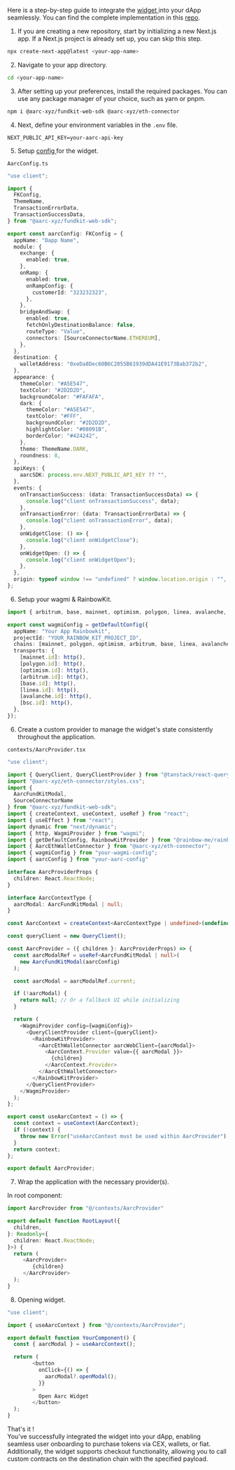 Here is a step-by-step guide to integrate the [widget ](../widget/)into your dApp seamlessly. You can find the complete implementation in this [repo](https://github.com/aarc-xyz/FDK-Widget-Next-JS).

1. If you are creating a new repository, start by initializing a new Next.js app. If a Next.js project is already set up, you can skip this step.

```bash
npx create-next-app@latest <your-app-name>
```

2. Navigate to your app directory.

```bash
cd <your-app-name>
```

3. After setting up your preferences, install the required packages. You can use any package manager of your choice, such as yarn or pnpm.

```bash
npm i @aarc-xyz/fundkit-web-sdk @aarc-xyz/eth-connector
```

4. Next, define your environment variables in the `.env` file.

```tsconfig
NEXT_PUBLIC_API_KEY=your-aarc-api-key
```

5. Setup [config ](../widget/config)for the widget.

`AarcConfig.ts`

```typescript
"use client";

import {
  FKConfig,
  ThemeName,
  TransactionErrorData,
  TransactionSuccessData,
} from "@aarc-xyz/fundkit-web-sdk";

export const aarcConfig: FKConfig = {
  appName: "Dapp Name",
  module: {
    exchange: {
      enabled: true,
    },
    onRamp: {
      enabled: true,
      onRampConfig: {
        customerId: "323232323",
      },
    },
    bridgeAndSwap: {
      enabled: true,
      fetchOnlyDestinationBalance: false,
      routeType: "Value",
      connectors: [SourceConnectorName.ETHEREUM],
    },
  },
  destination: {
    walletAddress: "0xeDa8Dec60B6C2055B61939dDA41E9173Bab372b2",
  },
  appearance: {
    themeColor: "#A5E547",
    textColor: "#2D2D2D",
    backgroundColor: "#FAFAFA",
    dark: {
      themeColor: "#A5E547",
      textColor: "#FFF",
      backgroundColor: "#2D2D2D",
      highlightColor: "#08091B",
      borderColor: "#424242",
    },
    theme: ThemeName.DARK,
    roundness: 8,
  },
  apiKeys: {
    aarcSDK: process.env.NEXT_PUBLIC_API_KEY ?? "",
  },
  events: {
    onTransactionSuccess: (data: TransactionSuccessData) => {
      console.log("client onTransactionSuccess", data);
    },
    onTransactionError: (data: TransactionErrorData) => {
      console.log("client onTransactionError", data);
    },
    onWidgetClose: () => {
      console.log("client onWidgetClose");
    },
    onWidgetOpen: () => {
      console.log("client onWidgetOpen");
    },
  },
  origin: typeof window !== "undefined" ? window.location.origin : "",
};
```

6. Setup your wagmi & RainbowKit.

```typescript
import { arbitrum, base, mainnet, optimism, polygon, linea, avalanche, bsc } from "wagmi/chains";

export const wagmiConfig = getDefaultConfig({
  appName: "Your App Rainbowkit",
  projectId: "YOUR_RAINBOW_KIT_PROJECT_ID",
  chains: [mainnet, polygon, optimism, arbitrum, base, linea, avalanche, bsc],
  transports: {
    [mainnet.id]: http(),
    [polygon.id]: http(),
    [optimism.id]: http(),
    [arbitrum.id]: http(),
    [base.id]: http(),
    [linea.id]: http(),
    [avalanche.id]: http(),
    [bsc.id]: http(),
  },
});
```

6. Create a custom provider to manage the widget's state consistently throughout the application.

`contexts/AarcProvider.tsx`

```typescript
"use client";

import { QueryClient, QueryClientProvider } from "@tanstack/react-query";
import "@aarc-xyz/eth-connector/styles.css";
import {
  AarcFundKitModal,
  SourceConnectorName
} from "@aarc-xyz/fundkit-web-sdk";
import { createContext, useContext, useRef } from "react";
import { useEffect } from "react";
import dynamic from "next/dynamic";
import { http, WagmiProvider } from "wagmi";
import { getDefaultConfig, RainbowKitProvider } from "@rainbow-me/rainbowkit";
import { AarcEthWalletConnector } from "@aarc-xyz/eth-connector";
import { wagmiConfig } from "your-wagmi-config";
import { aarcConfig } from "your-aarc-config"

interface AarcProviderProps {
  children: React.ReactNode;
}

interface AarcContextType {
  aarcModal: AarcFundKitModal | null;
}

const AarcContext = createContext<AarcContextType | undefined>(undefined);

const queryClient = new QueryClient();

const AarcProvider = ({ children }: AarcProviderProps) => {
  const aarcModalRef = useRef<AarcFundKitModal | null>(
    new AarcFundKitModal(aarcConfig)
  );

  const aarcModal = aarcModalRef.current;

  if (!aarcModal) {
    return null; // Or a fallback UI while initializing
  }

  return (
    <WagmiProvider config={wagmiConfig}>
      <QueryClientProvider client={queryClient}>
        <RainbowKitProvider>
          <AarcEthWalletConnector aarcWebClient={aarcModal}>
            <AarcContext.Provider value={{ aarcModal }}>
              {children}
            </AarcContext.Provider>
          </AarcEthWalletConnector>
        </RainbowKitProvider>
      </QueryClientProvider>
    </WagmiProvider>
  );
};

export const useAarcContext = () => {
  const context = useContext(AarcContext);
  if (!context) {
    throw new Error("useAarcContext must be used within AarcProvider");
  }
  return context;
};

export default AarcProvider;
```

7. Wrap the application with the necessary provider(s).

In root component:

```typescript
import AarcProvider from "@/contexts/AarcProvider"

export default function RootLayout({
  children,
}: Readonly<{
  children: React.ReactNode;
}>) {
  return (
     <AarcProvider>
        {children}
     </AarcProvider>
  );
}
```

8. Opening widget.

```typescript
"use client";

import { useAarcContext } from "@/contexts/AarcProvider";

export default function YourComponent() {
  const { aarcModal } = useAarcContext();

  return (
        <button
          onClick={() => {
            aarcModal?.openModal();
          }}
        >
          Open Aarc Widget
        </button>
  );
}
```

&#x20;That's it ! \
&#x20;You’ve successfully integrated the widget into your dApp, enabling seamless user onboarding to purchase tokens via CEX, wallets, or fiat. Additionally, the widget supports checkout functionality, allowing you to call custom contracts on the destination chain with the specified payload.

